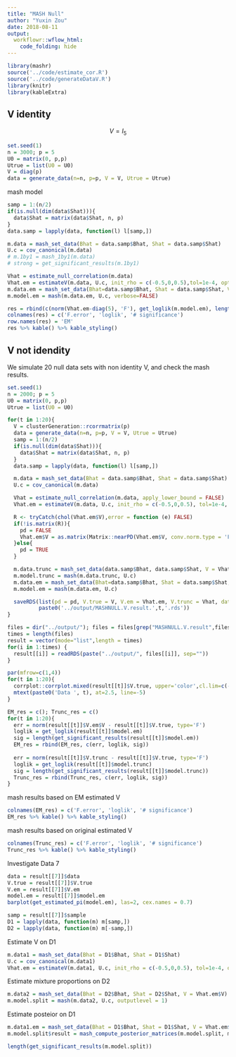 ```yaml
---
title: "MASH Null"
author: "Yuxin Zou"
date: 2018-08-11
output: 
  workflowr::wflow_html:
    code_folding: hide
---
```


```r
library(mashr)
source('../code/estimate_cor.R')
source('../code/generateDataV.R')
library(knitr)
library(kableExtra)
```

## V identity

$$
V = I_{5}
$$

```r
set.seed(1)
n = 3000; p = 5
U0 = matrix(0, p,p)
Utrue = list(U0 = U0)
V = diag(p)
data = generate_data(n=n, p=p, V = V, Utrue = Utrue)
```

mash model
```r
samp = 1:(n/2)
if(is.null(dim(data$Shat))){
  data$Shat = matrix(data$Shat, n, p)
}
data.samp = lapply(data, function(l) l[samp,])

m.data = mash_set_data(Bhat = data.samp$Bhat, Shat = data.samp$Shat)
U.c = cov_canonical(m.data)
# m.1by1 = mash_1by1(m.data)
# strong = get_significant_results(m.1by1)

Vhat = estimate_null_correlation(m.data)
Vhat.em = estimateV(m.data, U.c, init_rho = c(-0.5,0,0.5),tol=1e-4, optmethod='em2')$V
m.data.em = mash_set_data(Bhat=data.samp$Bhat, Shat = data.samp$Shat, V = Vhat.em)
m.model.em = mash(m.data.em, U.c, verbose=FALSE)
```

```r
res = rbind(c(norm(Vhat.em-diag(5), 'F'), get_loglik(m.model.em), length(get_significant_results(m.model.em))))
colnames(res) = c('F.error', 'loglik', '# significance')
row.names(res) = 'EM'
res %>% kable() %>% kable_styling()
```

## V not idendity

We simulate 20 null data sets with non identity V, and check the mash results.

```r
set.seed(1)
n = 2000; p = 5
U0 = matrix(0, p,p)
Utrue = list(U0 = U0)

for(t in 1:20){
  V = clusterGeneration::rcorrmatrix(p)
  data = generate_data(n=n, p=p, V = V, Utrue = Utrue)
  samp = 1:(n/2)
  if(is.null(dim(data$Shat))){
    data$Shat = matrix(data$Shat, n, p)
  }
  data.samp = lapply(data, function(l) l[samp,])

  m.data = mash_set_data(Bhat = data.samp$Bhat, Shat = data.samp$Shat)
  U.c = cov_canonical(m.data)

  Vhat = estimate_null_correlation(m.data, apply_lower_bound = FALSE)
  Vhat.em = estimateV(m.data, U.c, init_rho = c(-0.5,0,0.5), tol=1e-4, optmethod='em2')

  R <- tryCatch(chol(Vhat.em$V),error = function (e) FALSE)
  if(!is.matrix(R)){
    pd = FALSE
    Vhat.em$V = as.matrix(Matrix::nearPD(Vhat.em$V, conv.norm.type = 'F', keepDiag = TRUE)$mat)
  }else{
    pd = TRUE
  }

  m.data.trunc = mash_set_data(data.samp$Bhat, data.samp$Shat, V = Vhat)
  m.model.trunc = mash(m.data.trunc, U.c)
  m.data.em = mash_set_data(Bhat=data.samp$Bhat, Shat = data.samp$Shat, V = Vhat.em$V)
  m.model.em = mash(m.data.em, U.c)

  saveRDS(list(pd = pd, V.true = V, V.em = Vhat.em, V.trunc = Vhat, data = data, sample = samp, model.trunc = m.model.trunc, model.em = m.model.em),
          paste0('../output/MASHNULL.V.result.',t,'.rds'))
}

```

```r
files = dir("../output/"); files = files[grep("MASHNULL.V.result",files)]
times = length(files)
result = vector(mode="list",length = times)
for(i in 1:times) {
  result[[i]] = readRDS(paste("../output/", files[[i]], sep=""))
}
```

```r
par(mfrow=c(1,4))
for(t in 1:20){
  corrplot::corrplot.mixed(result[[t]]$V.true, upper='color',cl.lim=c(-1,1))
  mtext(paste0('Data ', t), at=2.5, line=-5)
}
```

```r
EM_res = c(); Trunc_res = c()
for(t in 1:20){
  err = norm(result[[t]]$V.em$V - result[[t]]$V.true, type='F')
  loglik = get_loglik(result[[t]]$model.em)
  sig = length(get_significant_results(result[[t]]$model.em))
  EM_res = rbind(EM_res, c(err, loglik, sig))
  
  err = norm(result[[t]]$V.trunc - result[[t]]$V.true, type='F')
  loglik = get_loglik(result[[t]]$model.trunc)
  sig = length(get_significant_results(result[[t]]$model.trunc))
  Trunc_res = rbind(Trunc_res, c(err, loglik, sig))
}
```

mash results based on EM estimated V
```r
colnames(EM_res) = c('F.error', 'loglik', '# significance')
EM_res %>% kable() %>% kable_styling()
```

mash results based on original estimated V
```r
colnames(Trunc_res) = c('F.error', 'loglik', '# significance')
Trunc_res %>% kable() %>% kable_styling()
```

Investigate Data 7
```r
data = result[[7]]$data
V.true = result[[7]]$V.true
V.em = result[[7]]$V.em
model.em = result[[7]]$model.em
barplot(get_estimated_pi(model.em), las=2, cex.names = 0.7)
```


```r
samp = result[[7]]$sample
D1 = lapply(data, function(m) m[samp,])
D2 = lapply(data, function(m) m[-samp,])
```

Estimate V on D1
```r
m.data1 = mash_set_data(Bhat = D1$Bhat, Shat = D1$Shat)
U.c = cov_canonical(m.data1)
Vhat.em = estimateV(m.data1, U.c, init_rho = c(-0.5,0,0.5), tol=1e-4, optmethod='em2')
```

Estimate mixture proportions on D2
```r
m.data2 = mash_set_data(Bhat = D2$Bhat, Shat = D2$Shat, V = Vhat.em$V)
m.model.split = mash(m.data2, U.c, outputlevel = 1)
```

Estimate posteior on D1
```r
m.data1.em = mash_set_data(Bhat = D1$Bhat, Shat = D1$Shat, V = Vhat.em$V)
m.model.split$result = mash_compute_posterior_matrices(m.model.split, m.data1.em)
```

```r
length(get_significant_results(m.model.split))
```
